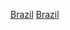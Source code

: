 {{Portal box|巴西|體育運動}}
{{Year by category
| m = 2
| c = 0
| d = 1
| y = 3
| cat     = 巴西體育
| sortkey = 體育
| parent  = 各年份巴西體育
| subcat  = 2013年巴西
}}

[[Category:2013年各國體育|Brazil]]
[[Category:2013年南美洲體育|Brazil]]